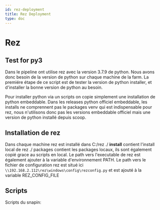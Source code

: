 ```yaml
---
id: rez-deployment
title: Rez Deployment
type: doc
---
```




# Rez

## Test for py3
Dans le pipeline ont utilise rez avec la version 3.7.9 de python.
Nous avons donc besoin de la version de python sur chaque machine de la farm.
La premiére étape de ce script est de tester la version de python installer, et d'installer la bonne version de python au besoin.

Pour installer python via un scripts on copie simplement une installation de python embeddable.
Dans les releases python officiel embeddable, les installs ne comprennent pas le packages venv qui est indispensable pour rez, nous n'utilisons donc pas les versions embeddable officiel mais une version de python installé depuis scoop.

## Installation de rez
Dans chaque machine rez est installé dans C:/rez
./ __install__ contient l'install local de rez
./ packages contient les packages locaux, ils sont également copié grace au scripts en local.
Le path vers l'executable de rez est également ajouter à la variable d'environnement PATH.
Le path vers le fichier de configuration rez est situé ici `\\192.168.2.112\rez\windows\config\rezconfig.py` et est ajouté à la variable REZ_CONFIG_FILE

## Scripts
Scripts du snapin:

<CodeSnippet 
  rawUrl="https://raw.githubusercontent.com/ArtFXDev/silex_fog_snapin/main/rez/rez-install.ps1"
  langage="batch"
  fileName="rez-install.ps1"
/>

